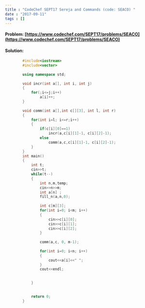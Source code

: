 ```yaml
---
title : "CodeChef SEPT17 Sereja and Commands (code: SEACO) "
date : "2017-09-11"
tags : []
---
```


#### Problem: [https://www.codechef.com/SEPT17/problems/SEACO](https://www.codechef.com/SEPT17/problems/SEACO)


#### Solution:   

```cpp
        #include<iostream>
        #include<vector>
         
        using namespace std;
         
        void incr(int a[], int i, int j)
        {
            for(;i<=j;i++)
                a[i]++;
        }
         
        void comm(int a[],int c[][3], int l, int r)
        {
            for(int i=l; i<=r;i++)
            {
                if(c[i][0]==1)
                    incr(a,c[i][1]-1, c[i][2]-1);
                else
                    comm(a,c,c[i][1]-1, c[i][2]-1);
            }
        }
        int main()
        {
            int t;
            cin>>t;
            while(t--)
            {
                int n,m,temp;
                cin>>n>>m;
                int a[n] ;
                fill_n(a,n,0);
                
                int c[m][3];
                for(int i=0; i<m; i++)
                {
                    cin>>c[i][0];
                    cin>>c[i][1];
                    cin>>c[i][2];
                }
                
                comm(a,c, 0, m-1);
                
                for(int i=0; i<n; i++)
                {
                    cout<<a[i]<<" ";
                }
                cout<<endl;
                    
                
            }
            
                
            return 0;
        }
```